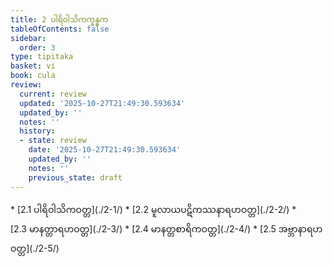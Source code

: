 ```yaml
---
title: 2 ပါရိဝါသိကက္ခန္ဓက
tableOfContents: false
sidebar:
  order: 3
type: tipitaka
basket: vi
book: cula
review:
  current: review
  updated: '2025-10-27T21:49:30.593634'
  updated_by: ''
  notes: ''
  history:
  - state: review
    date: '2025-10-27T21:49:30.593634'
    updated_by: ''
    notes: ''
    previous_state: draft
---
```



<ReviewStatus review={frontmatter.review} showDetails={true} />

<HypothesisAnnotation frontmatter={frontmatter} />

<DynamicBreadcrumb />



<TableOfContents book="cula" section="2">
* [2.1 ပါရိဝါသိကဝတ္တ](./2-1/)
* [2.2 မူလာယပဋိကဿနာရဟဝတ္တ](./2-2/)
* [2.3 မာနတ္တာရဟဝတ္တ](./2-3/)
* [2.4 မာနတ္တစာရိကဝတ္တ](./2-4/)
* [2.5 အဗ္ဘာနာရဟဝတ္တ](./2-5/)
</TableOfContents>